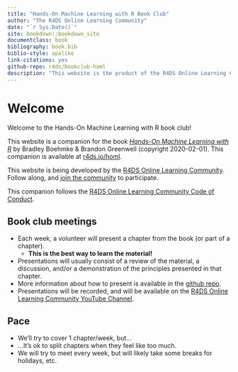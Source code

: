 ```yaml
--- 
title: "Hands-On Machine Learning with R Book Club"
author: "The R4DS Online Learning Community"
date: "`r Sys.Date()`"
site: bookdown::bookdown_site
documentclass: book
bibliography: book.bib
biblio-style: apalike
link-citations: yes
github-repo: r4ds/bookclub-homl
description: "This website is the product of the R4DS Online Learning Community's Hands-On Machine Learning with R Book Club."
---
```


# Welcome {-}

Welcome to the Hands-On Machine Learning with R book club! 

This website is a companion for the book [_Hands-On Machine Learning with R_](https://bradleyboehmke.github.io/HOML/) by Bradley Boehmke & Brandon Greenwell (copyright 2020-02-01).
This companion is available at [r4ds.io/homl](https://r4ds.io/homl).

This website is being developed by the [R4DS Online Learning Community](https://rfordatasci.com). Follow along, and [join the community](https://r4ds.io/join) to participate.

This companion follows the [R4DS Online Learning Community Code of Conduct](https://r4ds.io/conduct).

## Book club meetings {-}

- Each week, a volunteer will present a chapter from the book (or part of a chapter).
  - **This is the best way to learn the material!**
- Presentations will usually consist of a review of the material, a discussion, and/or a demonstration of the principles presented in that chapter.
- More information about how to present is available in the [github repo](https://github.com/r4ds/bookclub-homl).
- Presentations will be recorded, and will be available on the [R4DS Online Learning Community YouTube Channel](https://r4ds.io/youtube).

## Pace {-}

- We'll _try_ to cover 1 chapter/week, but...
- ...It's ok to split chapters when they feel like too much.
- We will try to meet every week, but will likely take some breaks for holidays, etc.
